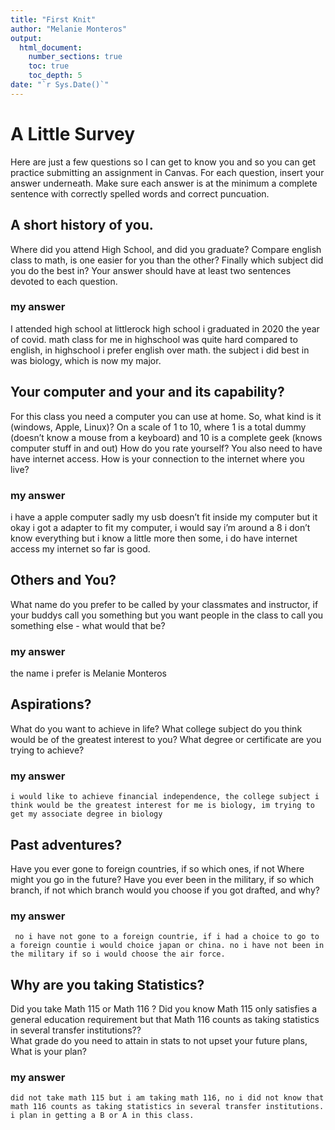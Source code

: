 ```yaml
---
title: "First Knit"
author: "Melanie Monteros"
output: 
  html_document:
    number_sections: true
    toc: true
    toc_depth: 5
date: "`r Sys.Date()`"   
---
```


# A Little Survey

Here are just a few questions so I can get to know you and so you can get practice submitting an assignment in Canvas.  For each question, insert your answer underneath. Make sure each answer is at the minimum a complete sentence with correctly spelled words and correct puncuation. 

## A short history of you.  
Where did you attend High School, and did you graduate? Compare english class to math, is one easier for you than the other? Finally which subject did you do the best in? Your answer should have at least two sentences devoted to each question.  
  
### my answer     
   I attended high school at littlerock high school i graduated in 2020 the year of covid. math class for me in highschool was quite hard compared to english, in highschool i prefer english over math. the subject i did best in was biology, which is now my major.  

## Your computer and your and its capability?  
 For this class  you need a computer you can use at home.  So, what kind is it (windows, Apple, Linux)?  On a scale of 1 to 10, where 1 is a total dummy (doesn't know a mouse from a keyboard) and 10 is a complete geek (knows computer stuff in and out) How do you rate yourself?  You also need to have have internet access. How is your connection to the internet where you live?

### my answer   
   i have a apple computer sadly my usb doesn't fit inside my computer but it okay i got a adapter to fit my computer, i would say i'm around a 8 i don't know everything but i know a little more then some, i do have internet access my internet so far is good. 

## Others and You?   
What name do you prefer to be called by your classmates and instructor, if your buddys call you something but you want people in the class to call you something else - what would that be? 

### my answer     
  
   the name i prefer is Melanie Monteros

## Aspirations?   
What do you want to achieve in life?  What college subject do you think would be of the greatest interest to you? What degree or certificate are you trying to achieve?

### my answer     
  
    i would like to achieve financial independence, the college subject i think would be the greatest interest for me is biology, im trying to get my associate degree in biology 


## Past adventures?  
Have you ever gone to foreign countries, if so which ones, if not Where might you go in the future?  Have you ever been in the military, if so which branch, if not which branch would you choose if you got drafted, and why?

### my answer     
  
     no i have not gone to a foreign countrie, if i had a choice to go to a foreign countie i would choice japan or china. no i have not been in the military if so i would choose the air force. 


## Why are you taking Statistics?  
Did you take Math 115 or Math 116 ?  Did you know Math 115 only satisfies a general education requirement but that Math 116 counts as taking statistics in several transfer institutions??  
What grade do you need to attain in stats to not upset your future plans, What is your plan?  
 

### my answer     
  
    did not take math 115 but i am taking math 116, no i did not know that math 116 counts as taking statistics in several transfer institutions. i plan in getting a B or A in this class. 





  




